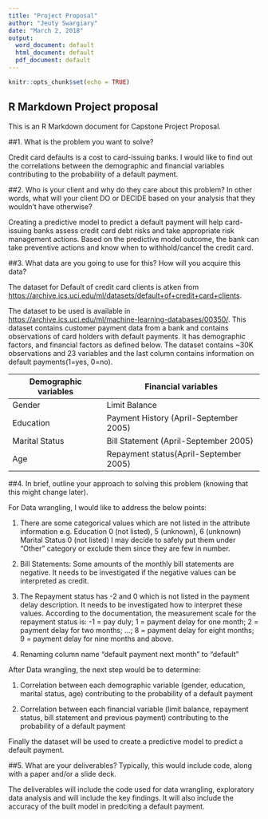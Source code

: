 ---
title: "Project Proposal"
author: "Jeuty Swargiary"
date: "March 2, 2018"
output:
  word_document: default
  html_document: default
  pdf_document: default
---

```{r setup, include=FALSE}
knitr::opts_chunk$set(echo = TRUE)
```


## R Markdown Project proposal


This is an R Markdown document for Capstone Project Proposal. 


##1. What is the problem you want to solve?
  
  Credit card defaults is a cost to card-issuing banks.  I would like to find out the correlations between the demographic and financial variables contributing to the probability of a default payment. 
  

##2. Who is your client and why do they care about this problem? In other words, what will your client DO or DECIDE based on your analysis that they wouldn't have otherwise?
  
  Creating a predictive model to predict a default payment will help card-issuing banks assess credit card debt risks and take appropriate risk management actions. Based on the predictive model outcome, the bank can take preventive actions and know when to withhold/cancel the credit card.
  

##3. What data are you going to use for this? How will you acquire this data?

The dataset for Default of credit card clients is atken from <https://archive.ics.uci.edu/ml/datasets/default+of+credit+card+clients>.

The dataset to be used is available in <https://archive.ics.uci.edu/ml/machine-learning-databases/00350/>.
This dataset contains customer payment data from a bank and contains observations of card holders with default payments. It has demographic factors, and financial factors as defined below. The dataset contains ~30K observations and 23 variables and the last column contains information on default payments(1=yes, 0=no).
 

__Demographic variables__	 | __Financial variables__
---------------------------|-----------------------------------------
  Gender	                 |  Limit Balance
  Education	               |  Payment History (April-September 2005)
  Marital Status	         |  Bill Statement  (April-September 2005)
  Age                      |  Repayment status(April-September 2005)
                     

##4. In brief, outline your approach to solving this problem (knowing that this might change later).


For Data wrangling, I would like to address the below points: 

1. There are some categorical values which are not listed in the attribute information 
    e.g. Education 0 (not listed), 5 (unknown), 6 (unknown)
           Marital Status 0  (not listed)
     I may decide to safely put them under "Other" category or exclude them since they are few in number.

2. Bill Statements: Some amounts of the monthly bill statements are negative. It needs to be investigated if the negative values can be interpreted as credit.

3. The Repayment status has -2 and 0 which is not listed in the payment delay description. It needs to be investigated how to interpret these values. According to the documentation, the measurement scale for the repayment status is: -1 = pay duly; 1 = payment delay for one month; 2 = payment delay for two months; ...; 8 = payment delay for eight months; 9 = payment delay for nine months and above.

4. Renaming column name "default payment next month" to "default"

After Data wrangling, the next step would be to determine:

  1. Correlation between each demographic variable (gender, education, marital status, age) contributing to the probability of a default payment
  
  2. Correlation between each financial variable (limit balance, repayment status, bill statement and previous payment) contributing to the probability of a default payment

Finally the dataset will be used to create a predictive model to predict a default payment.



##5. What are your deliverables? Typically, this would include code, along with a paper and/or a slide deck.

  The deliverables will include the code used for data wrangling, exploratory data analysis and will include the key findings. It will also include the accuracy of the built model in predciting a default payment.


